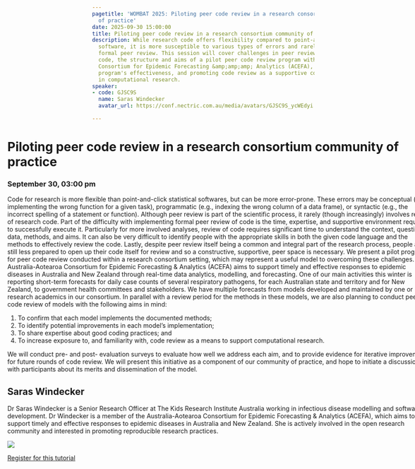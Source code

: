 ```yaml
---
pagetitle: 'WOMBAT 2025: Piloting peer code review in a research consortium community
  of practice'
date: 2025-09-30 15:00:00
title: Piloting peer code review in a research consortium community of practice
description: While research code offers flexibility compared to point-and-click statistical
  software, it is more susceptible to various types of errors and rarely undergoes
  formal peer review. This session will cover challenges in peer reviewing research
  code, the structure and aims of a pilot peer code review program within the Australia-Aotearoa
  Consortium for Epidemic Forecasting &amp;amp;amp; Analytics (ACEFA), evaluation of the
  program's effectiveness, and promoting code review as a supportive community practice
  in computational research.
speaker:
- code: GJSC9S
  name: Saras Windecker
  avatar_url: https://conf.nectric.com.au/media/avatars/GJSC9S_ycWEdyi.jpg

---
```


:::::: {.grid style="width: 100vw;  transform: translateX(-20%);"}
::: {#sponsors_banner .g-col-12 .title}
# Piloting peer code review in a research consortium community of practice

### September 30, 03:00 pm
:::

::: {.g-col-12 .full_text_block}

Code for research is more flexible than point-and-click statistical softwares, but can be more error-prone. These errors may be conceptual (e.g., implementing the wrong function for a given task), programmatic (e.g., indexing the wrong column of a data frame), or syntactic (e.g., the incorrect spelling of a statement or function). Although peer review is part of the scientific process, it rarely (though increasingly) involves review of research code. Part of the difficulty with implementing formal peer review of code is the time, expertise, and supportive environment required to successfully execute it. Particularly for more involved analyses, review of code requires significant time to understand the context, questions, data, methods, and aims. It can also be very difficult to identify people with the appropriate skills in both the given code language and the methods to effectively review the code. Lastly, despite peer review itself being a common and integral part of the research process, people are still less prepared to open up their code itself for review and so a constructive, supportive, peer space is necessary. We present a pilot program for peer code review conducted within a research consortium setting, which may represent a useful model to overcoming these challenges. The Australia-Aotearoa Consortium for Epidemic Forecasting &amp; Analytics (ACEFA) aims to support timely and effective responses to epidemic diseases in Australia and New Zealand through real-time data analytics, modelling, and forecasting. One of our main activities this winter is reporting short-term forecasts for daily case counts of several respiratory pathogens, for each Australian state and territory and for New Zealand, to government health committees and stakeholders. We have multiple forecasts from models developed and maintained by one or more research academics in our consortium. In parallel with a review period for the methods in these models, we are also planning to conduct peer code review of models with the following aims in mind:

1. To confirm that each model implements the documented methods;
2. To identify potential improvements in each model's implementation;
3. To share expertise about good coding practices; and
4. To increase exposure to, and familiarity with, code review as a means to support computational research.

We will conduct pre- and post- evaluation surveys to evaluate how well we address each aim, and to provide evidence for iterative improvements for future rounds of code review. We will present this initiative as a component of our community of practice, and hope to initiate a discussion with participants about its merits and dissemination of the model.

::: speaker
## Saras Windecker

Dr Saras Windecker is a Senior Research Officer at The Kids Research Institute Australia working in infectious disease modelling and software development. Dr Windecker is a member of the Australia-Aotearoa Consortium for Epidemic Forecasting &amp; Analytics (ACEFA), which aims to support timely and effective responses to epidemic diseases in Australia and New Zealand. She is actively involved in the open research community and interested in promoting reproducible research practices.

![](https://conf.nectric.com.au/media/avatars/GJSC9S_ycWEdyi.jpg)
:::


::: register-btn
[Register for this tutorial](/participation/register.html)
:::

:::

<div>

</div>
::::::
